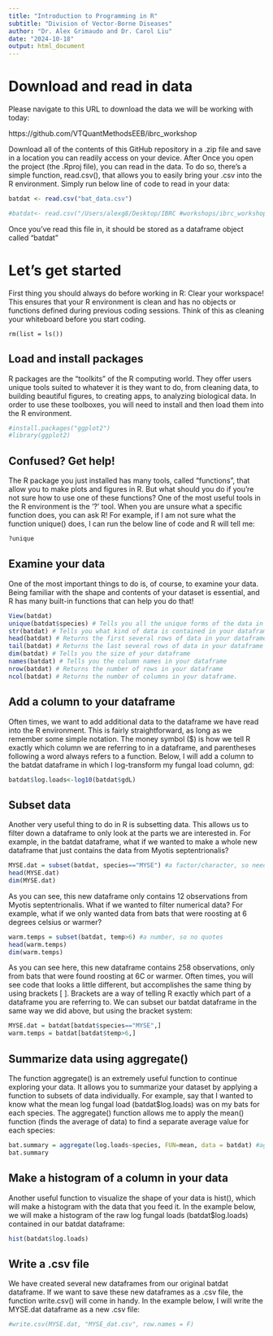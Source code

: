 ```yaml
---
title: "Introduction to Programming in R"
subtitle: "Division of Vector-Borne Diseases"
author: "Dr. Alex Grimaudo and Dr. Carol Liu"
date: "2024-10-18"
output: html_document
---
```


# Download and read in data
Please navigate to this URL to download the data we will be working with today:

https://github.com/VTQuantMethodsEEB/ibrc_workshop

Download all of the contents of this GitHub repository in a .zip file and save in a location you can readily access on your device. After Once you open the project (the .Rproj file), you can read in the data. To do so, there's a simple function, read.csv(), that allows you to easily bring your .csv into the R environment. Simply run below line of code to read in your data: 

```r
batdat <- read.csv("bat_data.csv")
```

```r
#batdat<- read.csv("/Users/alexg8/Desktop/IBRC #workshops/ibrc_workshop/data_management/bat_data.csv")
```


Once you've read this file in, it should be stored as a dataframe object called "batdat"

# Let's get started
First thing you should always do before working in R: Clear your workspace! This ensures that your R environment is clean and has no objects or functions defined during previous coding sessions. Think of this as cleaning your whiteboard before you start coding. 

```{}
rm(list = ls())
```


## Load and install packages

R packages are the "toolkits" of the R computing world. They offer users unique tools suited to whatever it is they want to do, from cleaning data, to building beautiful figures, to creating apps, to analyzing biological data. In order to use these toolboxes, you will need to install and then load them into the R environment. 

```r
#install.packages("ggplot2")
#library(ggplot2)
```

## Confused? Get help!

The R package you just installed has many tools, called "functions", that allow you to make plots and figures in R. But what should you do if you're not sure how to use one of these functions? One of the most useful tools in the R environment is the '?' tool. When you are unsure what a specific function does, you can ask R! For example, if I am not sure what the function unique() does, I can run the below line of code and R will tell me: 

```r
?unique
```

## Examine your data

One of the most important things to do is, of course, to examine your data. Being familiar with the shape and contents of your dataset is essential, and R has many built-in functions that can help you do that!

```r
View(batdat)
unique(batdat$species) # Tells you all the unique forms of the data in the specified column ($species)
str(batdat) # Tells you what kind of data is contained in your dataframe
head(batdat) # Returns the first several rows of data in your dataframe
tail(batdat) # Returns the last several rows of data in your dataframe
dim(batdat) # Tells you the size of your dataframe
names(batdat) # Tells you the column names in your dataframe
nrow(batdat) # Returns the number of rows in your dataframe
ncol(batdat) # Returns the number of columns in your dataframe.
```

## Add a column to your dataframe

Often times, we want to add additional data to the dataframe we have read into the R environment. This is fairly straightforward, as long as we remember some simple notation. The money symbol ($) is how we tell R exactly which column we are referring to in a dataframe, and parentheses following a word always refers to a function. Below, I will add a column to the batdat dataframe in which I log-transform my fungal load column, gd:

```r
batdat$log.loads<-log10(batdat$gdL)
```

## Subset data

Another very useful thing to do in R is subsetting data. This allows us to filter down a dataframe to only look at the parts we are interested in. For example, in the batdat dataframe, what if we wanted to make a whole new dataframe that just contains the data from Myotis septentrionalis?

```r
MYSE.dat = subset(batdat, species=="MYSE") #a factor/character, so need == and quotes
head(MYSE.dat)
dim(MYSE.dat)
```

As you can see, this new dataframe only contains 12 observations from Myotis septentrionalis. What if we wanted to filter numerical data? For example, what if we only wanted data from bats that were roosting at 6 degrees celsius or warmer? 

```r
warm.temps = subset(batdat, temp>6) #a number, so no quotes
head(warm.temps)
dim(warm.temps)
```

As you can see here, this new dataframe contains 258 observations, only from bats that were found roosting at 6C or warmer. Often times, you will see code that looks a little different, but accomplishes the same thing by using brackets [ ]. Brackets are a way of telling R exactly which part of a dataframe you are referring to. We can subset our batdat dataframe in the same way we did above, but using the bracket system: 

```r
MYSE.dat = batdat[batdat$species=="MYSE",]
warm.temps = batdat[batdat$temp>6,]
```

## Summarize data using aggregate()

The function aggregate() is an extremely useful function to continue exploring your data. It allows you to summarize your dataset by applying a function to subsets of data individually. For example, say that I wanted to know what the mean log fungal load (batdat$log.loads) was on my bats for each species. The aggregate() function allows me to apply the mean() function (finds the average of data) to find a separate average value for each species:

```r
bat.summary = aggregate(log.loads~species, FUN=mean, data = batdat) #aggregate data using the mean to give fungal loads by species
bat.summary

```

## Make a histogram of a column in your data

Another useful function to visualize the shape of your data is hist(), which will make a histogram with the data that you feed it. In the example below, we will make a histogram of the raw log fungal loads (batdat$log.loads) contained in our batdat dataframe: 

```r
hist(batdat$log.loads)
```

## Write a .csv file

We have created several new dataframes from our original batdat dataframe. If we want to save these new dataframes as a .csv file, the function write.csv() will come in handy. In the example below, I will write the MYSE.dat dataframe as a new .csv file:

```r
#write.csv(MYSE.dat, "MYSE_dat.csv", row.names = F)
```